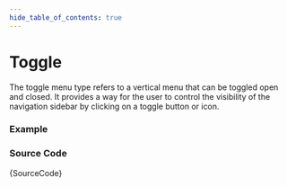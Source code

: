 ```yaml
---
hide_table_of_contents: true
---
```



# Toggle

The toggle menu type refers to a vertical menu that can be toggled open and closed. It provides a way for the user to control the visibility of the navigation sidebar by clicking on a toggle button or icon.

### Example

<IframeWindow url='http://localhost:3000/menu-examples/vertical-menu/menu-types/toggle' />

### Source Code

<TsToJsCodeSnippet>{SourceCode}</TsToJsCodeSnippet>
